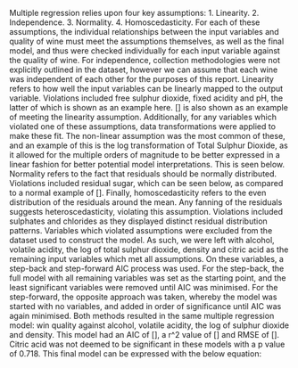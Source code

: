 Multiple regression relies upon four key assumptions:
1.	Linearity.
2.	Independence.
3.	Normality.
4.	Homoscedasticity.
For each of these assumptions, the individual relationships between the input variables and quality of wine must meet the assumptions themselves, as well as the final model, and thus were checked individually for each input variable against the quality of wine. 
For independence, collection methodologies were not explicitly outlined in the dataset, however we can assume that each wine was independent of each other for the purposes of this report.
Linearity refers to how well the input variables can be linearly mapped to the output variable. Violations included free sulphur dioxide, fixed acidity and pH, the latter of which is shown as an example here. [] is also shown as an example of meeting the linearity assumption.
Additionally, for any variables which violated one of these assumptions, data transformations were applied to make these fit. The non-linear assumption was the most common of these, and an example of this is the log transformation of Total Sulphur Dioxide, as it allowed for the multiple orders of magnitude to be better expressed in a linear fashion for better potential model interpretations. This is seen below.
Normality refers to the fact that residuals should be normally distributed. Violations included residual sugar, which can be seen below, as compared to a normal example of [].
Finally, homoscedasticity refers to the even distribution of the residuals around the mean. Any fanning of the residuals suggests heteroscedasticity, violating this assumption. Violations included sulphates and chlorides as they displayed distinct residual distribution patterns.
Variables which violated assumptions were excluded from the dataset used to construct the model.
As such, we were left with alcohol, volatile acidity, the log of total sulphur dioxide, density and citric acid as the remaining input variables which met all assumptions.
On these variables, a step-back and step-forward AIC process was used. For the step-back, the full model with all remaining variables was set as the starting point, and the least significant variables were removed until AIC was minimised. For the step-forward, the opposite approach was taken, whereby the model was started with no variables, and added in order of significance until AIC was again minimised.
Both methods resulted in the same multiple regression model: win quality against alcohol, volatile acidity, the log of sulphur dioxide and density. This model had an AIC of [], a r^2 value of [] and RMSE of [].
Citric acid was not deemed to be significant in these models with a p value of 0.718.
This final model can be expressed with the below equation:

